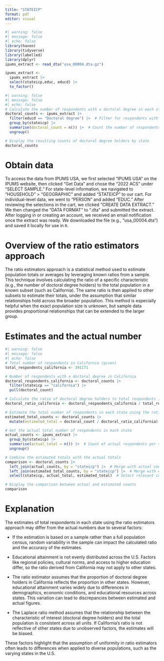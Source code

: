 ```yaml
---
title: "STATEICP"
format: pdf
editor: visual
---
```


```r
#| warning: false
#| message: false
#| echo: false
library(haven)
library(tidyverse)
library(labelled)
library(dplyr)
ipums_extract <- read_dta("usa_00004.dta.gz")

ipums_extract <- 
  ipums_extract |>
  select(stateicp,educ, educd) |>
  to_factor()
```

```r
#| warning: false
#| message: false
#| echo: false
# Calculate the number of respondents with a doctoral degree in each state
doctoral_counts <- ipums_extract |>
  filter(educd == "Doctoral degree") |>  # Filter for respondents with a doctoral degree
  group_by(stateicp) |>
  summarise(doctoral_count = n()) |>  # Count the number of respondents with a doctoral degree per state
  ungroup()

# Display the resulting counts of doctoral degree holders by state
doctoral_counts

```

# Obtain data

To access the data from IPUMS USA, we first selected "IPUMS USA" on the IPUMS website, then clicked "Get Data" and chose the "2022 ACS" under "SELECT SAMPLE." For state-level information, we navigated to "HOUSEHOLD" > "GEOGRAPHIC" and added "STATEICP" to our cart. For individual-level data, we went to "PERSON" and added "EDUC." After reviewing the selections in the cart, we clicked "CREATE DATA EXTRACT." We then changed the "DATA FORMAT" to ".dta" and submitted the extract. After logging in or creating an account, we received an email notification once the extract was ready. We downloaded the file (e.g., "usa_00004.dta") and saved it locally for use in `R`.

# Overview of the ratio estimators approach

The ratio estimators approach is a statistical method used to estimate population totals or averages by leveraging known ratios from a sample. This technique involves calculating the ratio of a specific characteristic (e.g., the number of doctoral degree holders) to the total population in a known subset (such as California). The same ratio is then applied to other subsets to estimate their totals, under the assumption that similar relationships hold across the broader population. This method is especially helpful when the exact population size is unknown, but sample data provides proportional relationships that can be extended to the larger group.

# Estimates and the actual number
```r
#| warning: false
#| message: false
#| echo: false
# Total number of respondents in California (given)
total_respondents_california <- 391171  

# Number of respondents with a doctoral degree in California
doctoral_respondents_california <- doctoral_counts |>
  filter(stateicp == "california") |>
  pull(doctoral_count)

# Calculate the ratio of doctoral degree holders to total respondents in California
doctoral_ratio_california <- doctoral_respondents_california / total_respondents_california

# Estimate the total number of respondents in each state using the ratio estimator
estimated_total_counts <- doctoral_counts |>
  mutate(estimated_total = doctoral_count / doctoral_ratio_california)

# Get the actual total number of respondents in each state
actual_counts <- ipums_extract |>
  group_by(stateicp) |>
  summarise(actual_total = n()) |>  # Count of actual respondents per state
  ungroup()

# Combine the estimated totals with the actual totals
comparison <- doctoral_counts |>
  left_join(actual_counts, by = "stateicp") |>  # Merge with actual counts
  left_join(estimated_total_counts, by = "stateicp") |>  # Merge with estimated totals
  select(stateicp, actual_total, estimated_total)  # Select relevant columns

# Display the comparison between actual and estimated counts
comparison

```

# Explanation

The estimates of total respondents in each state using the ratio estimators approach may differ from the actual numbers due to several factors:

-   If the estimation is based on a sample rather than a full population census, random variability in the sample can impact the calculated ratio and the accuracy of the estimates.

-   Educational attainment is not evenly distributed across the U.S. Factors like regional policies, cultural norms, and access to higher education differ, so the ratio derived from California may not apply to other states.

-   The ratio estimator assumes that the proportion of doctoral degree holders in California reflects the proportion in other states. However, educational attainment varies widely due to differences in demographics, economic conditions, and educational resources across states. This variation can lead to discrepancies between estimated and actual figures.

-   The Laplace ratio method assumes that the relationship between the characteristic of interest (doctoral degree holders) and the total population is consistent across all units. If California’s ratio is not reflective of other states due to unobserved factors, the estimates will be biased.

These factors highlight that the assumption of uniformity in ratio estimators often leads to differences when applied to diverse populations, such as the varying states in the U.S.


